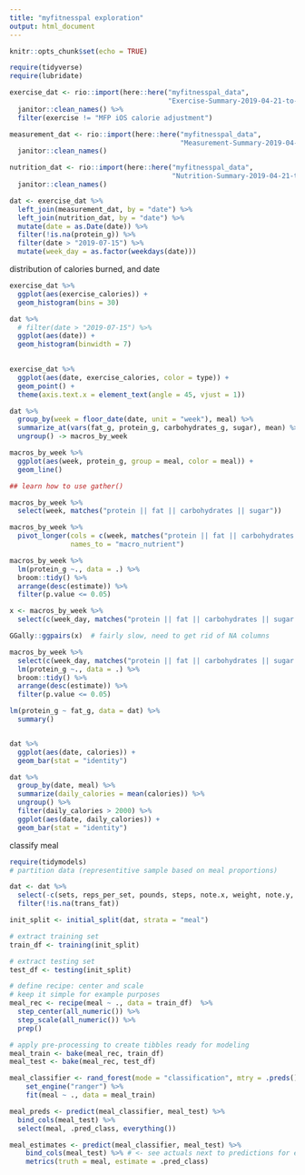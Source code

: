 ```yaml
---
title: "myfitnesspal exploration"
output: html_document
---
```


```r
knitr::opts_chunk$set(echo = TRUE)
```

```r
require(tidyverse)
require(lubridate)
```

```r
exercise_dat <- rio::import(here::here("myfitnesspal_data", 
                                       "Exercise-Summary-2019-04-21-to-2019-11-27.csv")) %>% 
  janitor::clean_names() %>% 
  filter(exercise != "MFP iOS calorie adjustment")

measurement_dat <- rio::import(here::here("myfitnesspal_data", 
                                          "Measurement-Summary-2019-04-21-to-2019-11-27.csv")) %>% 
  janitor::clean_names()

nutrition_dat <- rio::import(here::here("myfitnesspal_data", 
                                        "Nutrition-Summary-2019-04-21-to-2019-11-27.csv")) %>% 
  janitor::clean_names()

dat <- exercise_dat %>% 
  left_join(measurement_dat, by = "date") %>% 
  left_join(nutrition_dat, by = "date") %>% 
  mutate(date = as.Date(date)) %>% 
  filter(!is.na(protein_g)) %>% 
  filter(date > "2019-07-15") %>% 
  mutate(week_day = as.factor(weekdays(date)))

```

distribution of calories burned, and date

```r

exercise_dat %>% 
  ggplot(aes(exercise_calories)) +
  geom_histogram(bins = 30)

dat %>% 
  # filter(date > "2019-07-15") %>% 
  ggplot(aes(date)) +
  geom_histogram(binwidth = 7)
  
```

```r
exercise_dat %>% 
  ggplot(aes(date, exercise_calories, color = type)) +
  geom_point() +
  theme(axis.text.x = element_text(angle = 45, vjust = 1))
```

```r
dat %>% 
  group_by(week = floor_date(date, unit = "week"), meal) %>% 
  summarize_at(vars(fat_g, protein_g, carbohydrates_g, sugar), mean) %>% 
  ungroup() -> macros_by_week

macros_by_week %>% 
  ggplot(aes(week, protein_g, group = meal, color = meal)) +
  geom_line()

## learn how to use gather()

macros_by_week %>% 
  select(week, matches("protein || fat || carbohydrates || sugar"))

macros_by_week %>% 
  pivot_longer(cols = c(week, matches("protein || fat || carbohydrates || sugar || meal")),
               names_to = "macro_nutrient")

macros_by_week %>% 
  lm(protein_g ~., data = .) %>% 
  broom::tidy() %>% 
  arrange(desc(estimate)) %>% 
  filter(p.value <= 0.05)

x <- macros_by_week %>% 
  select(c(week_day, matches("protein || fat || carbohydrates || sugar || cholesterol || iron")))

GGally::ggpairs(x)  # fairly slow, need to get rid of NA columns

macros_by_week %>% 
  select(c(week_day, matches("protein || fat || carbohydrates || sugar || cholesterol || iron"))) %>% 
  lm(protein_g ~., data = .) %>% 
  broom::tidy() %>% 
  arrange(desc(estimate)) %>% 
  filter(p.value <= 0.05)

lm(protein_g ~ fat_g, data = dat) %>% 
  summary()



```



```r
dat %>% 
  ggplot(aes(date, calories)) +
  geom_bar(stat = "identity")

dat %>% 
  group_by(date, meal) %>% 
  summarize(daily_calories = mean(calories)) %>% 
  ungroup() %>% 
  filter(daily_calories > 2000) %>% 
  ggplot(aes(date, daily_calories)) +
  geom_bar(stat = "identity")
```

classify meal

```r
require(tidymodels)
# partition data (representitive sample based on meal proportions)

dat <- dat %>% 
  select(-c(sets, reps_per_set, pounds, steps, note.x, weight, note.y, exercise)) %>% 
  filter(!is.na(trans_fat))

init_split <- initial_split(dat, strata = "meal")

# extract training set
train_df <- training(init_split)

# extract testing set
test_df <- testing(init_split)

# define recipe: center and scale 
# keep it simple for example purposes
meal_rec <- recipe(meal ~ ., data = train_df)  %>%
  step_center(all_numeric()) %>%
  step_scale(all_numeric()) %>%
  prep()

# apply pre-processing to create tibbles ready for modeling
meal_train <- bake(meal_rec, train_df)
meal_test <- bake(meal_rec, test_df)

meal_classifier <- rand_forest(mode = "classification", mtry = .preds()) %>%
    set_engine("ranger") %>%
    fit(meal ~ ., data = meal_train)

meal_preds <- predict(meal_classifier, meal_test) %>%
  bind_cols(meal_test) %>% 
  select(meal, .pred_class, everything())

meal_estimates <- predict(meal_classifier, meal_test) %>%
    bind_cols(meal_test) %>% # <- see actuals next to predictions for each observation
    metrics(truth = meal, estimate = .pred_class)

```

